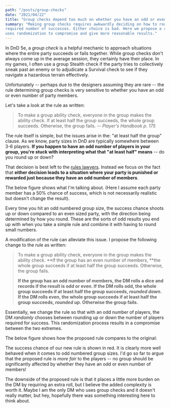 ```yaml
---
path: "/posts/group-checks"
date: "2021/04/22"
title: "Group checks depend too much on whether you have an odd or even number of players - here's a proposed fix"
summary: "Making group checks requires awkwardly deciding on how to round the 
required number of successes. Either choice is bad. Here we propose a rule that
uses randomization to compromise and give more reasonable results."
---
```





In DnD 5e, a *group check* is a helpful mechanic to approach situations 
where the entire party succeeds or fails together. While group checks don't
always come up in the average session, they certainly have their place. In my
games, I often use a group Stealth check if the party tries to collectively
sneak past an enemy or to adjudicate a Survival check to see if they navigate
a hazardous terrain effectively.

Unfortunately -- perhaps due to the designers assuming they are rare
-- the rule determining group checks is very sensitive to whether you have 
an odd or even number of party members. 

Let's take a look at the rule as written:

> To make a group ability check, everyone in the group makes the ability check.
> If at least half the group succeeds, the whole group succeeds. Otherwise, the 
> group fails. -- *Player's Handbook p. 175*

The rule itself is simple, but the issues arise in the: "at least half the
group" clause. As we know, party sizes in DnD are typically somewhere between
3-6 players. **If you happen to have an odd number of players in your group,
you're stuck with interpreting what that "at least half" means** -- do you
round up or down?

That decision is best left to
the [rules lawyers](https://rpg.stackexchange.com/questions/156264/how-many-people-need-to-succeed-in-a-group-check-with-three-people). 
Instead we focus on the fact that **either decision leads to a situation where 
your party is punished or rewarded just because they have an odd number of 
members**.

The below figure shows what I'm talking about. (Here I assume each party 
member has a 50% chance of success, which is not necessarily realistic but
doesn't change the result).

<VegaWrapper spec={group_check_vega}/>

Every time you hit an odd numbered group size, the success chance 
shoots up or down compared to an even sized party, with the direction 
being determined by how you round. These are the sorts of odd results you end
up with when you take a simple rule and combine it with having to round small
numbers.

A modification of the rule can alleviate this issue. I propose 
the following change to the rule as written:

> To make a group ability check, everyone in the group makes the ability check.
> **If the group has an even number of members, **the whole group succeeds if at
> least half the group succeeds. Otherwise, the group fails.
>
> **If the group has an odd number of members, 
> the DM rolls a dice and records if the result is odd or even. If the DM 
> rolls odd, the whole group succeeds if at least half the group 
> succeeds, _rounded down_.
> If the DM rolls even, the whole group succeeds if at least half the group 
> succeeds, _rounded up_. Otherwise the group fails.**

Essentially, we change the rule so that with an odd number of players, the DM 
_randomly_ chooses between rounding up or down the number of players required
for success. This randomization process results in a compromise between the two 
extremes.

The below figure shows how the proposed rule compares to the original:

<VegaWrapper spec={compromise_vega}/>

The success chance of our new rule is shown in red. It is clearly
more well behaved when it comes to odd numbered group sizes. I'd go so far to 
argue that the proposed rule is _more fair_ to the players -- no group should 
be significantly affected by whether they have an odd or even number of members!

The downside of the proposed rule is that it places a little more burden on
the DM by requiring an extra roll, but I believe the added complexity is worth
it. Maybe I am the only DM who uses group checks and it doesn't really
matter, but hey, hopefully there was something interesting here to think
about.